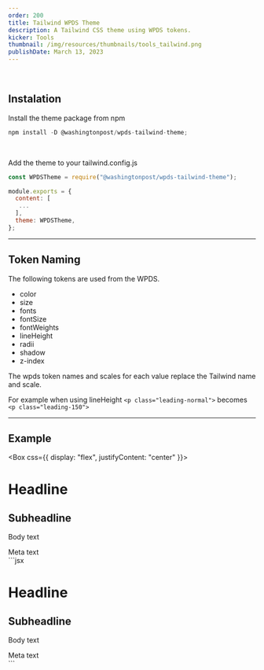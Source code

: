 ```yaml
---
order: 200
title: Tailwind WPDS Theme
description: A Tailwind CSS theme using WPDS tokens.
kicker: Tools
thumbnail: /img/resources/thumbnails/tools_tailwind.png
publishDate: March 13, 2023
---
```


<div style={{ "--sp-layout-height": "100px" }}>
<br />

## Instalation

Install the theme package from npm

```js
npm install -D @washingtonpost/wpds-tailwind-theme;
```

<br />

Add the theme to your tailwind.config.js

```jsx
const WPDSTheme = require("@washingtonpost/wpds-tailwind-theme");

module.exports = {
  content: [
   ...
  ],
  theme: WPDSTheme,
};
```

---

## Token Naming

The following tokens are used from the WPDS.

- color
- size
- fonts
- fontSize
- fontWeights
- lineHeight
- radii
- shadow
- z-index

The wpds token names and scales for each value replace the Tailwind name and scale.

For example when using lineHeight `<p class="leading-normal">` becomes `<p class="leading-150">`

---

## Example

<Box css={{ display: "flex", justifyContent: "center" }}>
  <div>
    <h1 className="font-headline text-200 text-primary">Headline</h1>
    <h2 className="font-subhead font-light text-150">Subheadline</h2>
    <p className="font-body text-100">Body text</p>
    <div className="font-meta text-075 text-accessible">Meta text</div>
  </div>
</Box>
```jsx
<h1 className="font-headline text-200 text-primary">Headline</h1>
<h2 className="font-subhead font-light text-150 leading-200">Subheadline</h2>
<p className="font-body text-100">Body text</p>
<div className="font-meta text-075 text-accessible">Meta text</div>
```
</div>
